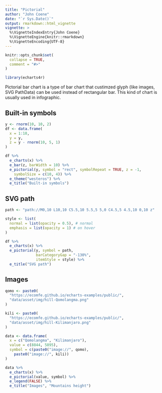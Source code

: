 ```yaml
---
title: "Pictorial"
author: "John Coene"
date: "`r Sys.Date()`"
output: rmarkdown::html_vignette
vignette: >
  %\VignetteIndexEntry{John Coene}
  %\VignetteEngine{knitr::rmarkdown}
  %\VignetteEncoding{UTF-8}
---
```


```r
knitr::opts_chunk$set(
  collapse = TRUE,
  comment = "#>"
)

library(echarts4r)
```

Pictorial bar chart is a type of bar chart that custimzed glyph (like images, SVG PathData) can be used instead of rectangular bar. This kind of chart is usually used in infographic.

## Built-in symbols

```r
y <- rnorm(10, 10, 2)
df <- data.frame(
  x = 1:10,
  y = y,
  z = y - rnorm(10, 5, 1)
)

df %>% 
  e_charts(x) %>% 
  e_bar(z, barWidth = 10) %>% 
  e_pictorial(y, symbol = "rect", symbolRepeat = TRUE, z = -1,
    symbolSize = c(10, 4)) %>% 
  e_theme("westeros") %>% 
  e_title("Built-in symbols")
```

## SVG path

```r
path <- "path://M0,10 L10,10 C5.5,10 5.5,5 5,0 C4.5,5 4.5,10 0,10 z"

style <- list(
  normal = list(opacity = 0.5), # normal
  emphasis = list(opacity = 1) # on hover
)

df %>% 
  e_charts(x) %>% 
  e_pictorial(y, symbol = path, 
              barCategoryGap = "-130%", 
              itemStyle = style) %>% 
  e_title("SVG path")
```

## Images

```r
qomo <- paste0(
  "https://ecomfe.github.io/echarts-examples/public/",
  "data/asset/img/hill-Qomolangma.png"
)

kili <- paste0(
  "https://ecomfe.github.io/echarts-examples/public/", 
  "data/asset/img/hill-Kilimanjaro.png"
)

data <- data.frame(
  x = c("Qomolangma", "Kilimanjaro"), 
  value = c(8844, 5895),
  symbol = c(paste0("image://", qomo),
    paste0("image://", kili))
)

data %>% 
  e_charts(x) %>% 
  e_pictorial(value, symbol) %>% 
  e_legend(FALSE) %>% 
  e_title("Images", "Mountains height")
```
